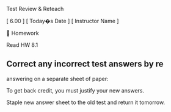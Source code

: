 
Test Review & Reteach


[ 6.00 ] [ Today�s Date ] [ Instructor Name ]



Homework


Read HW 8.1 


Correct any incorrect test answers by re
-
answering on a separate sheet 
of paper:


To get back credit, you must justify your new answers.


Staple new answer sheet to the old test and return it tomorrow.


